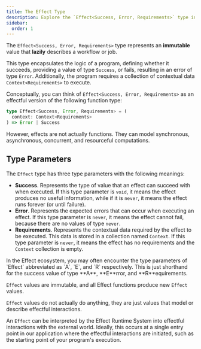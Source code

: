 ```yaml
---
title: The Effect Type
description: Explore the `Effect<Success, Error, Requirements>` type in the Effect ecosystem, representing an immutable, lazy description of a workflow or job. Understand its type parameters and conceptualize it as an effectful program. Learn how to interpret `Effect` values with the Effect Runtime System for effectful interactions with the external world.
sidebar:
  order: 1
---
```



The `Effect<Success, Error, Requirements>` type represents an **immutable** value that **lazily** describes a workflow or job.

This type encapsulates the logic of a program, defining whether it succeeds, providing a value of type `Success`, or fails, resulting in an error of type `Error`. Additionally, the program requires a collection of contextual data `Context<Requirements>` to execute.

Conceptually, you can think of `Effect<Success, Error, Requirements>` as an effectful version of the following function type:

```ts showLineNumbers=false
type Effect<Success, Error, Requirements> = (
  context: Context<Requirements>
) => Error | Success
```

However, effects are not actually functions. They can model synchronous, asynchronous, concurrent, and resourceful computations.

## Type Parameters

The `Effect` type has three type parameters with the following meanings:

- **Success**. Represents the type of value that an effect can succeed with when executed.
  If this type parameter is `void`, it means the effect produces no useful information, while if it is `never`, it means the effect runs forever (or until failure).
- **Error**. Represents the expected errors that can occur when executing an effect.
  If this type parameter is `never`, it means the effect cannot fail, because there are no values of type `never`.
- **Requirements**. Represents the contextual data required by the effect to be executed.
  This data is stored in a collection named `Context`.
  If this type parameter is `never`, it means the effect has no requirements and the `Context` collection is empty.

<Aside type="tip">
  In the Effect ecosystem, you may often encounter the type parameters of
  `Effect` abbreviated as `A`, `E`, and `R` respectively. This is just
  shorthand for the success value of type **A**, **E**rror, and
  **R**equirements.
</Aside>

`Effect` values are immutable, and all Effect functions produce new `Effect` values.

`Effect` values do not actually do anything, they are just values that model or describe effectful interactions.

An `Effect` can be interpreted by the Effect Runtime System into effectful interactions with the external world. Ideally, this occurs at a single entry point in our application where the effectful interactions are initiated, such as the starting point of your program's execution.
